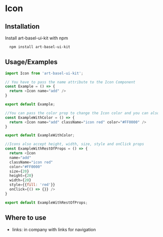 

# Icon

<ArgsTable of={Icon} />


## Installation

Install art-basel-ui-kit with npm

```bash
  npm install art-basel-ui-kit
```
    
## Usage/Examples

```javascript
import Icon from 'art-basel-ui-kit';

// You have to pass the name attribute to the Icon Component
const Example = () => {
  return <Icon name="add" />
}

export default Example;

//You can pass the color prop to change the Icon color and you can also change the color with css className
const ExampleWithColor = () => {
  return <Icon name="add" className="icon red" color="#FF0000" />
}

export default ExampleWithColor;

//Icons also accept height, width, size, style and onClick props
const ExampleWithRestOfProps = () => {
  return <Icon 
  name="add" 
  className="icon red" 
  color="#FF0000" 
  size={20} 
  height={20} 
  width={20} 
  style={{fill: 'red'}} 
  onClick={() => {}} />
}

export default ExampleWithRestOfProps;
```

  
## Where to use

- links: in company with links for navigation

  